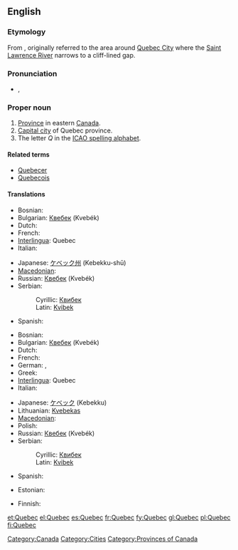 {{also|Québec}}

==English==
{{wikipedia}}

===Etymology===
From {{etyl|alq}} {{term|kepék||(it) narrows|lang=alq}}, originally referred to the area around [[w:Quebec City|Quebec City]] where the [[w:Saint Lawrence River|Saint Lawrence River]] narrows to a cliff-lined gap.

===Pronunciation===
* {{a|UK}} {{IPA|/ˌkwəˈbɛk/}}, {{SAMPA|/%kw@"bEk/}}

===Proper noun===
{{en-proper noun}}

# [[province|Province]] in eastern [[Canada]].
# [[capital city|Capital city]] of Quebec province.
# The letter ''Q'' in the [[ICAO spelling alphabet]].

====Related terms====
* [[Quebecer]]
* [[Quebecois]]

====Translations====
{{trans-top|province}}
* Bosnian: {{t-|bs|Kvibek|m}}
* Bulgarian: [[Квебек]] (Kvebék) {{m}}
* Dutch: {{t-|nl|Quebec}}
* French: {{t+|fr|Québec|m}}
* [[Interlingua]]: Quebec
* Italian: {{t-|it|Quebec|m}}
{{trans-mid}}
* Japanese: [[ケベック州]] (Kebekku-shū)
* [[Macedonian]]: {{t|mk|Квебек|m|tr=Kvébek|sc=Cyrl}}
* Russian: [[Квебек]] (Kvebék) {{m}}
* Serbian:
*: Cyrillic: [[Квибек#Serbian|Квибек]] {{m}}
*: Latin: [[Kvibek#Serbian|Kvibek]] {{m}}
* Spanish: {{t+|es|Quebec|m}}
{{trans-bottom}}

{{trans-top|city}}
* Bosnian: {{t-|bs|Kvibek|m}}
* Bulgarian: [[Квебек]] (Kvebék) {{m}}
* Dutch: {{t-|nl|Quebec}}
* French: {{t+|fr|Québec|m}}
* German: {{t-|de|Quebec|n}}, {{t+|de|Québec|n}}
* Greek: {{t+|el|Κεμπέκ|sc=Grek}}
* [[Interlingua]]: Quebec
* Italian: {{t-|it|Quebec|m}}
{{trans-mid}}
* Japanese: [[ケベック]] (Kebekku)
* Lithuanian: [[Kvebekas]] {{m}}
* [[Macedonian]]: {{t|mk|Квебек|m|tr=Kvébek|sc=Cyrl}}
* Polish: {{t-|de|Quebec|m}}
* Russian: [[Квебек]] (Kvebék) {{m}}
* Serbian:
*: Cyrillic: [[Квибек#Serbian|Квибек]] {{m}}
*: Latin: [[Kvibek#Serbian|Kvibek]] {{m}}
* Spanish: {{t+|es|Quebec|m}}
{{trans-bottom}}

{{trans-top|the letter "Q"}}
* Estonian: {{t-|et|Quebec}}
{{trans-mid}}
* Finnish: {{t|fi|Qvintus}}
{{trans-bottom}}

[[Category:Canada]]
[[Category:Cities]]
[[Category:Provinces of Canada]]

[[et:Quebec]]
[[el:Quebec]]
[[es:Quebec]]
[[fr:Quebec]]
[[fy:Quebec]]
[[gl:Quebec]]
[[pl:Quebec]]
[[fi:Quebec]]